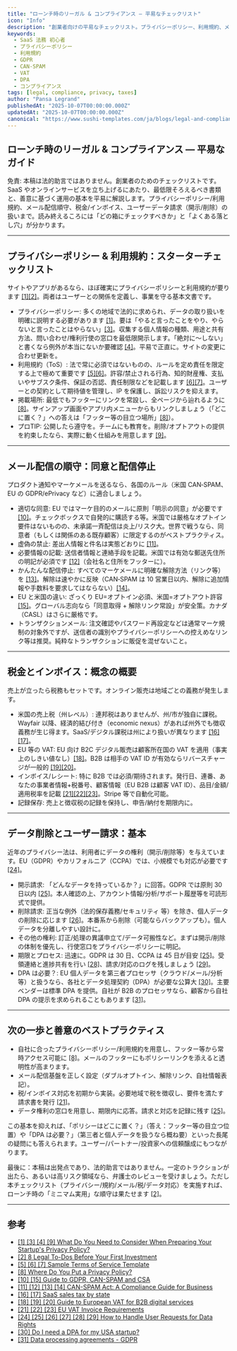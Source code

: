 ```yaml
---
title: "ローンチ時のリーガル & コンプライアンス — 平易なチェックリスト"
icon: "Info"
description: "創業者向けの平易なチェックリスト。プライバシーポリシー、利用規約、メール配信の順守（GDPR/CAN‑SPAM）、税金/インボイス、ユーザーデータ請求、DPA をローンチ時にどう整えるか。"
keywords:
  - SaaS 法務 初心者
  - プライバシーポリシー
  - 利用規約
  - GDPR
  - CAN-SPAM
  - VAT
  - DPA
  - コンプライアンス
tags: [legal, compliance, privacy, taxes]
author: "Pansa Legrand"
publishedAt: "2025-10-07T00:00:00.000Z"
updatedAt: "2025-10-07T00:00:00.000Z"
canonical: "https://www.sushi-templates.com/ja/blogs/legal-and-compliance-at-launch"
---
```


## ローンチ時のリーガル & コンプライアンス — 平易なガイド

免責: 本稿は法的助言ではありません。創業者のためのチェックリストです。SaaS やオンラインサービスを立ち上げるにあたり、最低限そろえるべき書類と、善意に基づく運用の基本を平易に解説します。プライバシーポリシー/利用規約、メール配信順守、税金/インボイス、ユーザーデータ請求（開示/削除）の扱いまで。読み終えるころには「どの箱にチェックすべきか」と「よくある落とし穴」が分かります。

---

## プライバシーポリシー & 利用規約：スターターチェックリスト

サイトやアプリがあるなら、ほぼ確実にプライバシーポリシーと利用規約が要ります <a href="https://www.dwt.com/blogs/startup-law-blog/2020/09/privacy-policy-for-startups" target="_blank" rel="noopener noreferrer">[1]</a><a href="https://www.techstars.com/blog/advice/8-legal-to-dos-before-your-first-investment" target="_blank" rel="noopener noreferrer">[2]</a>。両者はユーザーとの関係を定義し、事業を守る基本文書です。

- プライバシーポリシー: 多くの地域で法的に求められ、データの取り扱いを明確に説明する必要があります <a href="https://www.dwt.com/blogs/startup-law-blog/2020/09/privacy-policy-for-startups" target="_blank" rel="noopener noreferrer">[1]</a>。要は「やると言ったことをやり、やらないと言ったことはやらない」<a href="https://www.dwt.com/blogs/startup-law-blog/2020/09/privacy-policy-for-startups" target="_blank" rel="noopener noreferrer">[3]</a>。収集する個人情報の種類、用途と共有方法、問い合わせ/権利行使の窓口を最低限開示します。「絶対に〜しない」と書くなら例外が本当にないか要確認 <a href="https://www.dwt.com/blogs/startup-law-blog/2020/09/privacy-policy-for-startups" target="_blank" rel="noopener noreferrer">[4]</a>。平易で正直に。サイトの変更に合わせ更新を。
- 利用規約（ToS）: 法で常に必須ではないものの、ルールを定め責任を限定する上で極めて重要です <a href="https://termly.io/resources/templates/terms-of-service-template/" target="_blank" rel="noopener noreferrer">[5]</a><a href="https://termly.io/resources/templates/terms-of-service-template/" target="_blank" rel="noopener noreferrer">[6]</a>。許容/禁止される行為、知的財産権、支払いやサブスク条件、保証の否認、責任制限などを記載します <a href="https://termly.io/resources/templates/terms-of-service-template/" target="_blank" rel="noopener noreferrer">[6]</a><a href="https://termly.io/resources/templates/terms-of-service-template/" target="_blank" rel="noopener noreferrer">[7]</a>。ユーザーとの契約として期待値を管理し、IP を保護し、訴訟リスクを抑えます。
- 掲載場所: 最低でもフッターにリンクを常設し、全ページから辿れるように <a href="https://termly.io/faq/where-do-you-put-a-privacy-policy/" target="_blank" rel="noopener noreferrer">[8]</a>。サインアップ画面やアプリ内メニューからもリンクしましょう（「どこに置く？」への答えは「フッター等の目立つ場所」<a href="https://termly.io/faq/where-do-you-put-a-privacy-policy/" target="_blank" rel="noopener noreferrer">[8]</a>）。
- プロTIP: 公開したら遵守を。チームにも教育を。削除/オプトアウトの提供を約束したなら、実際に動く仕組みを用意します <a href="https://www.dwt.com/blogs/startup-law-blog/2020/09/privacy-policy-for-startups" target="_blank" rel="noopener noreferrer">[9]</a>。

---

## メール配信の順守：同意と配信停止

プロダクト通知やマーケメールを送るなら、各国のルール（米国 CAN‑SPAM、EU の GDPR/ePrivacy など）に適合しましょう。

- 適切な同意: EU ではマーケ目的のメールに原則「明示の同意」が必要です <a href="https://emailchef.com/emailchef-academy/guide-to-gdpr-can-spam-and-csa-and-their-differences/" target="_blank" rel="noopener noreferrer">[10]</a>。チェックボックスで自発的に購読する等。米国では厳格なオプトイン要件はないものの、未承諾一斉配信は炎上/リスク大。世界で戦うなら、同意者（もしくは関係のある既存顧客）に限定するのがベストプラクティス。
- 虚偽の禁止: 差出人情報と件名は実態どおりに <a href="https://www.ftc.gov/business-guidance/resources/can-spam-act-compliance-guide-business" target="_blank" rel="noopener noreferrer">[11]</a>。
- 必要情報の記載: 送信者情報と連絡手段を記載。米国では有効な郵送先住所の明記が必須です <a href="https://www.ftc.gov/business-guidance/resources/can-spam-act-compliance-guide-business" target="_blank" rel="noopener noreferrer">[12]</a>（会社名と住所をフッターに）。
- かんたんな配信停止: すべてのマーケメールに明確な解除方法（リンク等）を <a href="https://www.ftc.gov/business-guidance/resources/can-spam-act-compliance-guide-business" target="_blank" rel="noopener noreferrer">[13]</a>。解除は速やかに反映（CAN‑SPAM は 10 営業日以内、解除に追加情報や手数料を要求してはならない）<a href="https://www.ftc.gov/business-guidance/resources/can-spam-act-compliance-guide-business" target="_blank" rel="noopener noreferrer">[14]</a>。
- EU と米国の違い: ざっくり EU=オプトイン必須、米国=オプトアウト許容 <a href="https://emailchef.com/emailchef-academy/guide-to-gdpr-can-spam-and-csa-and-their-differences/" target="_blank" rel="noopener noreferrer">[15]</a>。グローバル志向なら「同意取得 + 解除リンク常設」が安全策。カナダ（CASL）はさらに厳格です。
- トランザクションメール: 注文確認やパスワード再設定などは通常マーケ規制の対象外ですが、送信者の識別やプライバシーポリシーへの控えめなリンク等は推奨。純粋なトランザクションに販促を混ぜないこと。

---

## 税金とインボイス：概念の概要

売上が立ったら税務もセットです。オンライン販売は地域ごとの義務が発生します。

- 米国の売上税（州レベル）: 連邦税はありませんが、州/市が独自に課税。Wayfair 以降、経済的結び付き（economic nexus）があれば州外でも徴収義務が生じ得ます。SaaS/デジタル課税は州により扱いが異なります <a href="https://www.anrok.com/saas-sales-tax-by-state" target="_blank" rel="noopener noreferrer">[16]</a><a href="https://www.anrok.com/saas-sales-tax-by-state" target="_blank" rel="noopener noreferrer">[17]</a>。
- EU 等の VAT: EU 向け B2C デジタル販売は顧客所在国の VAT を適用（事実上のしきい値なし）<a href="https://www.taxjar.com/blog/guide-european-vat-b2b-digital-services-sellers" target="_blank" rel="noopener noreferrer">[18]</a>。B2B は相手の VAT ID が有効ならリバースチャージが一般的 <a href="https://www.taxjar.com/blog/guide-european-vat-b2b-digital-services-sellers" target="_blank" rel="noopener noreferrer">[19]</a><a href="https://www.taxjar.com/blog/guide-european-vat-b2b-digital-services-sellers" target="_blank" rel="noopener noreferrer">[20]</a>。
- インボイス/レシート: 特に B2B では必須/期待されます。発行日、連番、あなたの事業者情報+税番号、顧客情報（EU B2B は顧客 VAT ID）、品目/金額/適用税率を記載 <a href="https://www.taxually.com/blog/eu-vat-invoice-requirements-for-businesses" target="_blank" rel="noopener noreferrer">[21]</a><a href="https://www.taxually.com/blog/eu-vat-invoice-requirements-for-businesses" target="_blank" rel="noopener noreferrer">[22]</a><a href="https://www.taxually.com/blog/eu-vat-invoice-requirements-for-businesses" target="_blank" rel="noopener noreferrer">[23]</a>。Stripe 等で自動化可能。
- 記録保存: 売上と徴収税の記録を保持し、申告/納付を期限内に。

---

## データ削除とユーザー請求：基本

近年のプライバシー法は、利用者にデータの権利（開示/削除等）を与えています。EU（GDPR）やカリフォルニア（CCPA）では、小規模でも対応が必要です <a href="https://www.termsfeed.com/blog/user-requests-data-access-deletion-portability/" target="_blank" rel="noopener noreferrer">[24]</a>。

- 開示請求: 「どんなデータを持っているか？」に回答。GDPR では原則 30 日以内 <a href="https://www.termsfeed.com/blog/user-requests-data-access-deletion-portability/" target="_blank" rel="noopener noreferrer">[25]</a>。本人確認の上、アカウント情報/分析/サポート履歴等を可読形式で提供。
- 削除請求: 正当な例外（法的保存義務/セキュリティ 等）を除き、個人データの削除に応じます <a href="https://www.termsfeed.com/blog/user-requests-data-access-deletion-portability/" target="_blank" rel="noopener noreferrer">[26]</a>。本番系から削除（可能ならバックアップも）。個人データを分離しやすい設計に。
- その他の権利: 訂正/処理の異議申立て/データ可搬性など。まずは開示/削除の体制を優先し、行使窓口をプライバシーポリシーに明記。
- 期限とプロセス: 迅速に。GDPR は 30 日、CCPA は 45 日が目安 <a href="https://www.termsfeed.com/blog/user-requests-data-access-deletion-portability/" target="_blank" rel="noopener noreferrer">[25]</a>。受領連絡と進捗共有を行い <a href="https://www.termsfeed.com/blog/user-requests-data-access-deletion-portability/" target="_blank" rel="noopener noreferrer">[28]</a>、請求/対応のログを残しましょう <a href="https://www.termsfeed.com/blog/user-requests-data-access-deletion-portability/" target="_blank" rel="noopener noreferrer">[29]</a>。
- DPA は必要？: EU 個人データを第三者プロセッサ（クラウド/メール/分析等）と扱うなら、各社とデータ処理契約（DPA）が必要な公算大 <a href="https://www.contractsent.com/do-i-need-a-dpa-for-my-usa-startup/" target="_blank" rel="noopener noreferrer">[30]</a>。主要ベンダーは標準 DPA を提供。自社が B2B のプロセッサなら、顧客から自社 DPA の提示を求められることもあります <a href="https://www.rocketlawyer.com/gb/en/business/data-protection-for-businesses/legal-guide/data-processing-agreements" target="_blank" rel="noopener noreferrer">[31]</a>。

---

## 次の一歩と善意のベストプラクティス

- 自社に合ったプライバシーポリシー/利用規約を用意し、フッター等から常時アクセス可能に <a href="https://termly.io/faq/where-do-you-put-a-privacy-policy/" target="_blank" rel="noopener noreferrer">[8]</a>。メールのフッターにもポリシーリンクを添えると透明性が高まります。
- メール配信基盤を正しく設定（ダブルオプトイン、解除リンク、自社情報表記）。
- 税/インボイス対応を初期から実装。必要地域で税を徴収し、要件を満たす請求書を発行 <a href="https://www.taxually.com/blog/eu-vat-invoice-requirements-for-businesses" target="_blank" rel="noopener noreferrer">[21]</a>。
- データ権利の窓口を用意し、期限内に応答。請求と対応を記録に残す <a href="https://www.termsfeed.com/blog/user-requests-data-access-deletion-portability/" target="_blank" rel="noopener noreferrer">[25]</a>。

この基本を抑えれば、「ポリシーはどこに置く？」（答え：フッター等の目立つ位置）や「DPA は必要？」（第三者と個人データを扱うなら概ね要）といった長尾の疑問にも答えられます。ユーザー/パートナー/投資家への信頼醸成にもつながります。

最後に：本稿は出発点であり、法的助言ではありません。一定のトラクションが出たら、あるいは高リスク領域なら、弁護士のレビューを受けましょう。ただし本チェックリスト（プライバシー/規約/メール/税/データ対応）を実施すれば、ローンチ時の「ミニマム実用」な順守は果たせます <a href="https://www.techstars.com/blog/advice/8-legal-to-dos-before-your-first-investment" target="_blank" rel="noopener noreferrer">[2]</a>。

---

## 参考

 - <a href="https://www.dwt.com/blogs/startup-law-blog/2020/09/privacy-policy-for-startups" target="_blank" rel="noopener noreferrer">[1] [3] [4] [9] What Do You Need to Consider When Preparing Your Startup's Privacy Policy?</a>
 - <a href="https://www.techstars.com/blog/advice/8-legal-to-dos-before-your-first-investment" target="_blank" rel="noopener noreferrer">[2] 8 Legal To-Dos Before Your First Investment</a>
 - <a href="https://termly.io/resources/templates/terms-of-service-template/" target="_blank" rel="noopener noreferrer">[5] [6] [7] Sample Terms of Service Template</a>
 - <a href="https://termly.io/faq/where-do-you-put-a-privacy-policy/" target="_blank" rel="noopener noreferrer">[8] Where Do You Put a Privacy Policy?</a>
 - <a href="https://emailchef.com/emailchef-academy/guide-to-gdpr-can-spam-and-csa-and-their-differences/" target="_blank" rel="noopener noreferrer">[10] [15] Guide to GDPR, CAN-SPAM and CSA</a>
 - <a href="https://www.ftc.gov/business-guidance/resources/can-spam-act-compliance-guide-business" target="_blank" rel="noopener noreferrer">[11] [12] [13] [14] CAN-SPAM Act: A Compliance Guide for Business</a>
 - <a href="https://www.anrok.com/saas-sales-tax-by-state" target="_blank" rel="noopener noreferrer">[16] [17] SaaS sales tax by state</a>
 - <a href="https://www.taxjar.com/blog/guide-european-vat-b2b-digital-services-sellers" target="_blank" rel="noopener noreferrer">[18] [19] [20] Guide to European VAT for B2B digital services</a>
 - <a href="https://www.taxually.com/blog/eu-vat-invoice-requirements-for-businesses" target="_blank" rel="noopener noreferrer">[21] [22] [23] EU VAT Invoice Requirements</a>
 - <a href="https://www.termsfeed.com/blog/user-requests-data-access-deletion-portability/" target="_blank" rel="noopener noreferrer">[24] [25] [26] [27] [28] [29] How to Handle User Requests for Data Rights</a>
 - <a href="https://www.contractsent.com/do-i-need-a-dpa-for-my-usa-startup/" target="_blank" rel="noopener noreferrer">[30] Do I need a DPA for my USA startup?</a>
 - <a href="https://www.rocketlawyer.com/gb/en/business/data-protection-for-businesses/legal-guide/data-processing-agreements" target="_blank" rel="noopener noreferrer">[31] Data processing agreements - GDPR</a>
